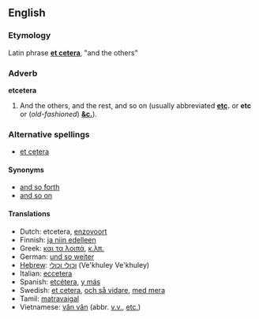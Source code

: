 ==English==

===Etymology===
Latin phrase '''[[et cetera]]''', "and the others"

===Adverb===
'''etcetera'''
# And the others, and the rest, and so on (usually abbreviated '''[[etc]].''' or '''etc''' or (''old-fashioned'') '''[[&c.]]''').

===Alternative spellings===
*[[et cetera]]

====Synonyms====
*[[and so forth]]
*[[and so on]]

====Translations====
*Dutch: etcetera, [[enzovoort]]
*Finnish: [[ja niin edelleen]]
*Greek: [[και τα λοιπά]], [[κ.λπ.]]
*German: [[und so weiter]]
*[[Hebrew]]: [[וכולי וכולי]] (Ve'khuley Ve'khuley)
*Italian: [[eccetera]]
*Spanish: [[etcétera]], [[y más]]
*Swedish: [[et cetera]], [[och så vidare]], [[med mera]]
*Tamil: [[matravaigal]]
*Vietnamese: [[vân vân]] (abbr. [[v.v.]], [[etc.]])